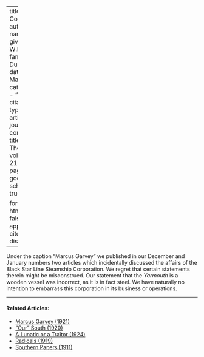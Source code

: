 
---
title: 'A Correction'
author:
  - name:
      given: W.E.B.
      family: Du Bois
date: Mar. 1921
categories: 
  - ""
citation: 
  type: article-journal
  container-title: The Crisis
  volume: 21
  issue: 5
  page: 213
google-scholar: true

format:
  html:
    toc: false
    appendix-cite-as: display
---


Under the caption "Marcus Garvey" we published in our December and January numbers two articles which incidentally discussed the affairs of the Black Star Line Steamship Corporation. We regret that certain statements therein might be misconstrued. Our statement that the *Yarmouth* is a wooden vessel was incorrect, as it is in fact steel. We have naturally no intention to embarrass this corporation in its business or operations.

<!-- Similar articles start here -->

<hr>
#### Related Articles:

* [Marcus Garvey (1921)](/Volumes/21/03/marcus_garvey.html)
* ["Our" South (1920)](/Volumes/19/03/our_south.html)
* [A Lunatic or a Traitor (1924)](/Volumes/28/01/lunatic_or_a_traitor.html)
* [Radicals (1919)](/Volumes/19/02/radicals.html)
* [Southern Papers (1911)](/Volumes/01/04/southern_papers.html)

<!-- Similar articles end here -->